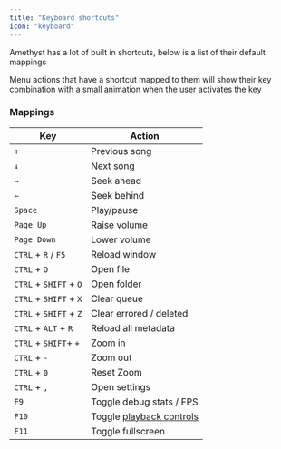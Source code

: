 ```yaml
---
title: "Keyboard shortcuts"
icon: "keyboard"
---
```


Amethyst has a lot of built in shortcuts, below is a list of their default mappings

<Info>Menu actions that have a shortcut mapped to them will show their key combination with a small animation when the user activates the key </Info>

### Mappings

| Key                    | Action                                                        |
|------------------------|---------------------------------------------------------------|
| `↑`                    | Previous song                                                 |
| `↓`                    | Next song                                                     |
| `→`                    | Seek ahead                                                    |
| `←`                    | Seek behind                                                   |
| `Space`                | Play/pause                                                    |
| `Page Up`              | Raise volume                                                  |
| `Page Down`            | Lower volume                                                  |
| `CTRL` + `R` / `F5`    | Reload window                                                 |
| `CTRL` + `O`           | Open file                                                     |
| `CTRL` + `SHIFT` + `O` | Open folder                                                   |
| `CTRL` + `SHIFT` + `X` | Clear queue                                                   |
| `CTRL` + `SHIFT` + `Z` | Clear errored / deleted                                       |
| `CTRL` + `ALT` + `R`   | Reload all metadata                                           |
| `CTRL` + `SHIFT`+  `+` | Zoom in                                                       |
| `CTRL` + `-`           | Zoom out                                                      |
| `CTRL` + `0`           | Reset Zoom                                                    |
| `CTRL` + `,`           | Open settings                                                 |
| `F9`                   | Toggle debug stats / FPS                                      |
| `F10`                  | Toggle [playback controls](/user-manual/ui/playback-controls) |
| `F11`                  | Toggle fullscreen                                             |